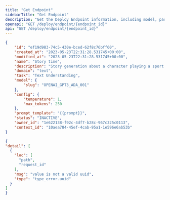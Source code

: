 ```yaml
---
title: "Get Endpoint"
sidebarTitle: "Get Endpoint"
description: "Get the Deploy Endpoint information, including model, parameters, prompt template and documents"
openapi: "GET /deploy/endpoint/{endpoint_id}"
api: "GET /deploy/endpoint/{endpoint_id}"
---
```


<ResponseExample>

```json Response
{
    "id": "ef19d983-74c5-430e-bced-62f8c76bff60",
    "created_at": "2023-05-23T22:31:28.531745+00:00",
    "modified_at": "2023-05-23T22:31:28.531745+00:00",
    "name": "Story time",
    "description": "Story generation about a character playing a sport.",
    "domain": "text",
    "task": "Text Understanding",
    "model": {
        "slug": "OPENAI_GPT3_ADA_001"
    },
    "config": {
        "temperature": 1,
        "max_tokens": 250
    },
    "prompt_template": "{{prompt}}",
    "status": "INACTIVE",
    "owner_id": "1e622138-f92c-4df7-b28c-967c325c0113",
    "context_id": "10aea784-45ef-4cab-95a1-1e596e6ab53b"
}
```


```json Validation Error
{
"detail": [
  {
    "loc": [
      "path",
      "request_id"
    ],
    "msg": "value is not a valid uuid",
    "type": "type_error.uuid"
  }
]
}
```


</ResponseExample>